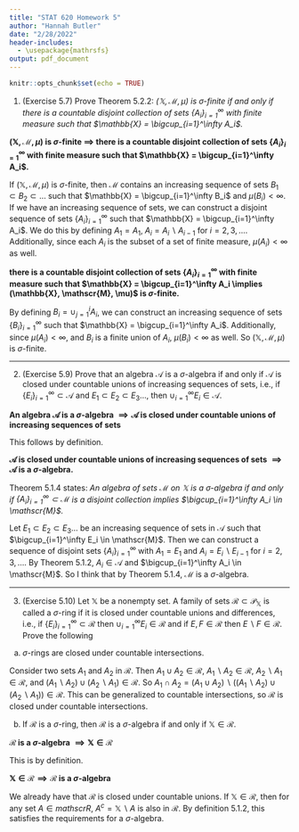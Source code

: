 ```yaml
---
title: "STAT 620 Homework 5"
author: "Hannah Butler"
date: "2/28/2022"
header-includes:
  - \usepackage{mathrsfs}
output: pdf_document
---
```


```r
knitr::opts_chunk$set(echo = TRUE)
```

1. (Exercise 5.7) Prove Theorem 5.2.2: *$(\mathbb{X}, \mathscr{M}, \mu)$ is $\sigma$-finite if and only if there is a countable disjoint collection of sets $\{ A_i\}_{i=1}^\infty$ with finite measure such that $\mathbb{X} = \bigcup_{i=1}^\infty A_i$.*

**$(\mathbb{X}, \mathscr{M}, \mu)$ is $\sigma$-finite $\implies$ there is a countable disjoint collection of sets $\{A_i\}_{i=1}^{\infty}$ with finite measure such that $\mathbb{X} = \bigcup_{i=1}^\infty A_i$.**

If $(\mathbb{X}, \mathscr{M}, \mu)$ is $\sigma$-finite, then $\mathscr{M}$ contains an increasing sequence of sets $B_1 \subset B_2 \subset \dots$ such that $\mathbb{X} = \bigcup_{i=1}^\infty B_i$ and $\mu(B_i) < \infty$. If we have an increasing sequence of sets, we can construct a disjoint sequence of sets $\{A_i\}_{i=1}^\infty$ such that $\mathbb{X} = \bigcup_{i=1}^\infty A_i$. We do this by defining $A_1 = A_1$, $A_i = A_i\backslash A_{i-1}$ for $i = 2, 3, \dots$. Additionally, since each $A_i$ is the subset of a set of finite measure, $\mu(A_i) < \infty$ as well.

**there is a countable disjoint collection of sets $\{A_i\}_{i=1}^{\infty}$ with finite measure such that $\mathbb{X} = \bigcup_{i=1}^\infty A_i \implies (\mathbb{X}, \mathscr{M}, \mu)$ is $\sigma$-finite. **

By defining $B_i = \cup_{j=1}^i A_i$, we can construct an increasing sequence of sets $\{B_i \}_{i=1}^\infty$ such that $\mathbb{X} = \bigcup_{i=1}^\infty A_i$. Additionally, since $\mu(A_i) < \infty$, and $B_i$ is a finite union of $A_i$, $\mu(B_i)<\infty$ as well. So $(\mathbb{X}, \mathscr{M}, \mu)$ is $\sigma$-finite. 

***

2. (Exercise 5.9) Prove that an algebra $\mathscr{A}$ is a $\sigma$-algebra if and only if $\mathscr{A}$ is closed under countable unions of increasing sequences of sets, i.e., if $\{E_i\}_{i=1}^\infty \subset \mathscr{A}$ and $E_1 \subset E_2 \subset E_3 \dots$, then $\cup_{i=1}^\infty E_i \in \mathscr{A}$.

**An algebra $\mathscr{A}$ is a $\sigma$-algebra $\implies \mathscr{A}$ is closed under countable unions of increasing sequences of sets**

This follows by definition.

**$\mathscr{A}$ is closed under countable unions of increasing sequences of sets $\implies \mathscr{A}$ is a $\sigma$-algebra.**


Theorem 5.1.4 states: *An algebra of sets $\mathscr{M}$ on $\mathbb{X}$ is a $\sigma$-algebra if and only if $\{A_i\}_{i=1}^\infty \subset \mathscr{M}$ is a disjoint collection implies $\bigcup_{i=1}^\infty A_i \in \mathscr{M}$.*

Let $E_1 \subset E_2 \subset E_3 \dots$ be an increasing sequence of sets in $\mathscr{A}$ such that $\bigcup_{i=1}^\infty E_i \in \mathscr{M}$. Then we can construct a sequence of disjoint sets $\{A_i\}_{i=1}^\infty$ with $A_1 = E_1$ and $A_i = E_i\backslash E_{i-1}$ for $i=2, 3, \dots$. By Theorem 5.1.2, $A_i \in \mathscr{A}$ and $\bigcup_{i=1}^\infty A_i \in \mathscr{M}$. So I think that by Theorem 5.1.4, $\mathscr{M}$ is a $\sigma$-algebra.

***

3. (Exercise 5.10) Let $\mathbb{X}$ be a nonempty set. A family of sets $\mathscr{R} \subset \mathscr{P}_{\mathbb{X}}$ is called a $\sigma$-ring if it is closed under countable unions and differences, i.e., if $\{E_i\}_{i=1}^\infty \subset \mathscr{R}$ then $\cup_{i=1}^\infty E_i \in \mathscr{R}$ and if $E, F \in \mathscr{R}$ then $E \backslash F \in \mathscr{R}$. Prove the following
  
  a. $\sigma$-rings are closed under countable intersections.
  
  Consider two sets $A_1$ and $A_2$ in $\mathscr{R}$. Then $A_1 \cup A_2 \in \mathscr{R}$, $A_1\backslash A_2 \in \mathscr{R}$, $A_2\backslash A_1 \in \mathscr{R}$, and $(A_1\backslash A_2)\cup (A_2\backslash A_1) \in \mathscr{R}$. So $A_1 \cap A_2 = (A_1 \cup A_2)\backslash ((A_1\backslash A_2)\cup (A_2\backslash A_1)) \in \mathscr{R}$. This can be generalized to countable intersections, so $\mathscr{R}$ is closed under countable intersections.
  
  b. If $\mathscr{R}$ is a $\sigma$-ring, then $\mathscr{R}$ is a $\sigma$-algebra if and only if $\mathbb{X} \in \mathscr{R}$.

**$\mathscr{R}$ is a $\sigma$-algebra $\implies \mathbb{X} \in \mathscr{R}$**

This is by definition.

**$\mathbb{X} \in \mathscr{R} \implies \mathscr{R}$ is a $\sigma$-algebra**

We already have that $\mathscr{R}$ is closed under countable unions. If $\mathbb{X} \in \mathscr{R}$, then for any set $A \in mathscr{R}$, $A^c = \mathbb{X}\backslash A$ is also in $\mathscr{R}$. By definition 5.1.2, this satisfies the requirements for a $\sigma$-algebra.